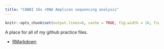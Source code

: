 ```yaml
---
title: "CABBI 16s rDNA Amplicon sequencing analysis"
---
```


```r
knitr::opts_chunk$set(output.lines=6, cache = TRUE, fig.width = 16, fig.height = 8)
```



A place for all of my github practice files.

* [RMarkdown](https://github.com/LanyingMa/CABBI_16s_microbialCommunity)
